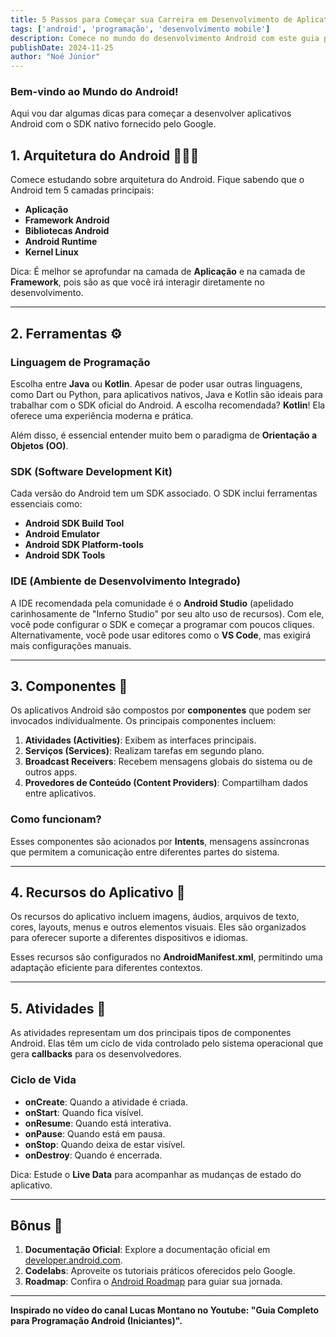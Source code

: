 ```yaml
---
title: 5 Passos para Começar sua Carreira em Desenvolvimento de Aplicativos Android
tags: ['android', 'programação', 'desenvolvimento mobile']
description: Comece no mundo do desenvolvimento Android com este guia prático em 5 passos.
publishDate: 2024-11-25
author: "Noé Júnior"
---
```


### Bem-vindo ao Mundo do Android!

Aqui vou dar algumas dicas para começar a desenvolver aplicativos Android com o SDK nativo fornecido pelo Google.

## 1. Arquitetura do Android 🧑🏿‍💼
Comece estudando sobre arquitetura do Android. Fique sabendo que o Android tem 5 camadas principais:

- **Aplicação**
- **Framework Android**
- **Bibliotecas Android**
- **Android Runtime**
- **Kernel Linux**

Dica: É melhor se aprofundar na camada de **Aplicação** e na camada de **Framework**, pois são as que você irá interagir diretamente no desenvolvimento.

---

## 2. Ferramentas ⚙️
### Linguagem de Programação
Escolha entre **Java** ou **Kotlin**. Apesar de poder usar outras linguagens, como Dart ou Python, para aplicativos nativos, Java e Kotlin são ideais para trabalhar com o SDK oficial do Android. A escolha recomendada? **Kotlin**! Ela oferece uma experiência moderna e prática.

Além disso, é essencial entender muito bem o paradigma de **Orientação a Objetos (OO)**.

### SDK (Software Development Kit)
Cada versão do Android tem um SDK associado. O SDK inclui ferramentas essenciais como:

- **Android SDK Build Tool**
- **Android Emulator**
- **Android SDK Platform-tools**
- **Android SDK Tools**

### IDE (Ambiente de Desenvolvimento Integrado)
A IDE recomendada pela comunidade é o **Android Studio** (apelidado carinhosamente de "Inferno Studio" por seu alto uso de recursos). Com ele, você pode configurar o SDK e começar a programar com poucos cliques. Alternativamente, você pode usar editores como o **VS Code**, mas exigirá mais configurações manuais.

---

## 3. Componentes 🐞
Os aplicativos Android são compostos por **componentes** que podem ser invocados individualmente. Os principais componentes incluem:

1. **Atividades (Activities)**: Exibem as interfaces principais.
2. **Serviços (Services)**: Realizam tarefas em segundo plano.
3. **Broadcast Receivers**: Recebem mensagens globais do sistema ou de outros apps.
4. **Provedores de Conteúdo (Content Providers)**: Compartilham dados entre aplicativos.

### Como funcionam?
Esses componentes são acionados por **Intents**, mensagens assíncronas que permitem a comunicação entre diferentes partes do sistema.

---

## 4. Recursos do Aplicativo 📲
Os recursos do aplicativo incluem imagens, áudios, arquivos de texto, cores, layouts, menus e outros elementos visuais. Eles são organizados para oferecer suporte a diferentes dispositivos e idiomas.

Esses recursos são configurados no **AndroidManifest.xml**, permitindo uma adaptação eficiente para diferentes contextos.

---

## 5. Atividades 📱
As atividades representam um dos principais tipos de componentes Android. Elas têm um ciclo de vida controlado pelo sistema operacional que gera **callbacks** para os desenvolvedores.

### Ciclo de Vida
- **onCreate**: Quando a atividade é criada.
- **onStart**: Quando fica visível.
- **onResume**: Quando está interativa.
- **onPause**: Quando está em pausa.
- **onStop**: Quando deixa de estar visível.
- **onDestroy**: Quando é encerrada.

Dica: Estude o **Live Data** para acompanhar as mudanças de estado do aplicativo.

---

## Bônus 🎉
1. **Documentação Oficial**: Explore a documentação oficial em [developer.android.com](https://developer.android.com).
2. **Codelabs**: Aproveite os tutoriais práticos oferecidos pelo Google.
3. **Roadmap**: Confira o [Android Roadmap](https://roadmap.sh/android) para guiar sua jornada.

---

**Inspirado no vídeo do canal Lucas Montano no Youtube: "Guia Completo para Programação Android (Iniciantes)".**